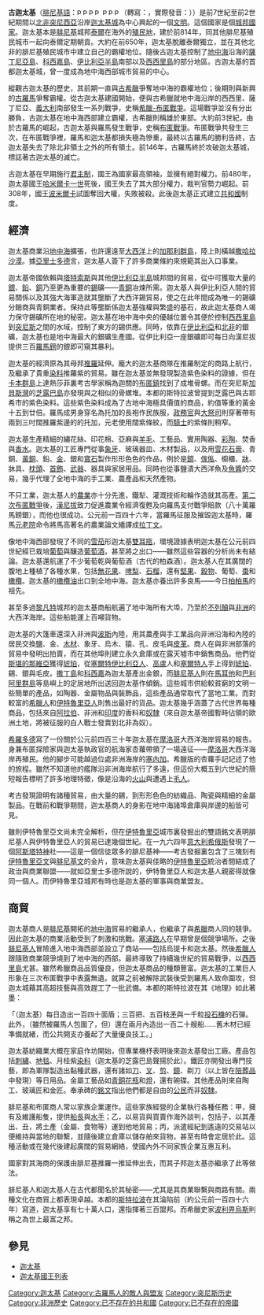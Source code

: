 {{unreferenced|time=2013-11-14T02:56:08+00:00}}
{{Infobox former country
|native_name  ={{Script|Phnx|𐤒𐤓𐤕 𐤇𐤃𐤔𐤕}}
|conventional_long_name = 迦太基
|common_name = 迦太基
|continent = 非洲
|continent2 = 歐洲
|region = 北非
|country = 突尼西亞
|government_type = [[君主制|君主制]]（建國至前308年）<br>[[共和制|共和制]]（前308年之後）
|p1 = 腓尼基
|flag_p1 =
|s1 = 羅馬共和國
|flag_s1 = Spqrstone.jpg
|year_start = 约前814年
|event_start =
|year_end = 前146年
|event_end =
|era = [[古典時期|古典時期]]
|image_flag             = Carthage standard.svg
|flag_size               = 60px
|flag       = 古迦太基的軍旗
|image_coat             = Tanit Symbol.svg
|coa_size               = 60px
|symbol_type            =[[塔尼特|塔尼特]]的符號
|symbol                 = 
|image_map = CarthageMapZh.png
|image_map_caption = 前264年迦太基的疆域
|capital = [[迦太基|迦太基城]]
|common_languages = [[布匿語|布匿語]]、[[腓尼基語|腓尼基語]]、[[柏柏爾語|柏柏爾語]]
|religion = 迦太基宗教
|title_leader = [[國王|國王]]，後為{{tsl|en|Shophet|裁判官（大法官）}}
|leader1 = 參見[[迦太基國王列表|迦太基國王列表]]
|today = {{flag|Tunisia}}<br>{{flag|Algeria}}<br>{{flag|Libya}}<br>{{flag|Morocco}}<br>{{flag|Spain}}<br>{{flag|Portugal}}<br>{{flag|Gibraltar}}<br>{{flag|Italy}}<br>{{flag|France}}<br>{{flag|Malta}}|
}}
'''古迦太基'''（[[腓尼基語|腓尼基語]]：[[File:Phoenician_taw.svg|12px]][[File:Phoenician_sin.svg|12px]][[File:Phoenician_daleth.svg|12px]][[File:Phoenician_heth.svg|12px]] [[File:Phoenician_taw.svg|12px]][[File:Phoenician_res.svg|12px]][[File:Phoenician_qoph.svg|12px]]（轉寫：{{transl|布匿語|''QRT ḤDŠT''}}，實際發音：{{Unicode|''Qart-ḥadašt''}}））是前7世紀至前2世紀期間以[[北非|北非]][[突尼西亞|突尼西亞]]沿岸[[迦太基|迦太基城]]為中心興起的一個[[文明|文明]]。這個國家是個[[城邦國家|城邦國家]]。迦太基本是[[腓尼基|腓尼基]]城邦[[泰爾|泰爾]]在海外的[[殖民地|殖民地]]，建於前814年，同其他腓尼基殖民城市一起向泰爾定期朝貢。大約在前650年，迦太基脫離泰爾獨立，並在其他北非的腓尼基殖民城市中建立自己的霸權地位。隨後古迦太基控制了[[地中海|地中海]]沿海的[[薩丁尼亞島|薩丁尼亞島]]、[[科西嘉島|科西嘉島]]、[[伊比利亞半島|伊比利亞半島]]南部以及[[西西里島|西西里島]]的部分地區。古迦太基的首都迦太基城，曾一度成為地中海西部城市貿易的中心。

縱觀古迦太基的歷史，其前期一直與[[古希臘|古希臘]]爭奪地中海的霸權地位；後期則與新興的[[古羅馬|古羅馬]]爭奪霸權。從古迦太基建國開始，便與古希臘就地中海沿岸的西西里、薩丁尼亞、[[義大利|義大利]]南部發生一系列戰爭，史稱[[希臘-布匿戰爭|希臘-布匿戰爭]]。這場戰爭並沒有分出勝負，古迦太基在地中海西部建立霸權，古希臘則稱雄於東部。大約前3世紀，由於古羅馬的崛起，古迦太基與羅馬發生戰爭，史稱[[布匿戰爭|布匿戰爭]]。布匿戰爭共發生三次，在布匿戰爭裡，羅馬和迦太基都損失極為慘重，最終以古羅馬的勝利告終，古迦太基失去了除北非領土之外的所有領土。前146年，古羅馬終於攻破迦太基城，標誌著古迦太基的滅亡。

古迦太基在早期施行[[君主制|君主制]]，國王為國家最高領袖，並擁有絕對權力。前480年，迦太基國王[[哈米爾卡一世|哈米爾卡一世]]死後，國王失去了其大部分權力，裁判官勢力崛起。前308年，國王[[波米爾卡|波米爾卡]]試圖奪回大權，失敗被殺。此後迦太基正式建立[[共和國|共和國]]制度。

== 經濟 ==
迦太基商業沿[[地中海|地中海]]擴張，也許還遠至[[大西洋|大西洋]]上的[[加那利群島|加那利群島]]，陸上則橫越[[撒哈拉沙漠|撒哈拉沙漠]]。據[[亞里士多德|亞里士多德]]言，迦太基人簽下了許多商業條約來規範其出入口事業。

迦太基帝國依賴與[[塔特索斯|塔特索斯]]與其他[[伊比利亞半島|伊比利亞半島]]城邦間的貿易，從中可獲取大量的[[銀|銀]]、[[鉛|鉛]]、[[銅|銅]]乃至更為重要的[[錫|錫]]礦——[[青銅|青銅]]冶煉所需。迦太基人與伊比利亞人間的貿易關係以及其強大海軍造就其壟斷了大西洋錫貿易，使之在此年間成為唯一的錫礦分銷商與青銅業者。保持此等壟斷係迦太基強權與繁盛的基石，故此迦太基商人竭力保守錫礦所在地的秘密。迦太基在地中海中央的優越位置令其便於控制[[西西里島|西西里島]]到[[突尼斯|突尼斯]]之間的水域，控制了東方的錫供應。同時，依靠在[[伊比利亞|伊比利亞]]和[[北非|北非]]的銀礦，迦太基也是地中海最大的銀礦生產國。從伊比利亞一座銀礦即可每日向漢尼拔提供三百[[羅馬鎊|羅馬鎊]]的銀即可窺其暴利。

迦太基的經濟原為其母邦[[推羅|推羅]]延伸。龐大的迦太基商隊在推羅制定的商路上航行，及繼承了貴重[[染料|染料]]推羅紫的貿易。雖在迦太基並無發現製造紫色染料的證據，但在[[卡本群島|卡本群島]]上達熱莎菲裏考古學家稱為迦關的[[布匿鎮|布匿鎮]]找到了成堆骨螺。而在突尼斯[[加貝斯灣|加貝斯灣]]的[[芝露巴島|芝露巴島]]亦發現與之相似的骨螺堆。本都的斯特拉波曾提到芝露巴與古耶希市的紫色染料。這些紫色染料成為了古地中海極具價值的商品，約值等重的黃金十五到廿倍。羅馬成男身穿名為托加的長袍作民族服，[[政務官|政務官]]與[[大祭司_(古罗马)|大祭司]]則穿著帶有兩到三吋闊推羅紫邊的的托加，元老使用闊紫條紋，而[[騎士|騎士]]的紫條則稍窄。

迦太基生產精細的繡花絲、印花棉、亞麻與[[羊毛|羊毛]]、工藝品、實用陶器、[[彩陶|彩陶]]、焚香與[[香水|香水]]。迦太基的工匠專門從事[[象牙|象牙]]、玻璃器皿、木材製品，以及用[[雪花石膏|雪花石膏]]、青銅、[[黃銅|黃銅]]、鉛、[[金|金]]、銀和[[寶石|寶石]]製作形形色色的作品，例於是[[鏡|鏡]]、[[傢俬|傢俬]]、櫥櫃、[[牀|牀]]、牀具、[[枕頭|枕頭]]、[[首飾|首飾]]、[[武器|武器]]、器具與家居用品。同時也從事鹽漬大西洋魚及[[魚醬|魚醬]]的交易，幾乎代理了全地中海的手工業、農產品和天然產物。

不只工業，迦太基人的[[農業|農業]]亦十分先進，鐵犁、灌溉技術和輪作造就其高產。[[第二次布匿戰爭|第二次布匿戰爭]]後，[[漢尼拔|漢尼拔]]致力促進農業令經濟復甦及向羅馬支付戰爭賠款（八十萬羅馬鎊銀），而他也很成功。公元前一百四十六年，當羅馬征服及摧毀迦太基時，羅馬[[元老院|元老院]]命令將馬高著名的農業論文繙譯成[[拉丁文|拉丁文]]。

像地中海西部發現了不同的[[雪茄|雪茄]]形迦太基[[雙耳瓶|雙耳瓶]]，環境證據表明迦太基在公元前四世紀經已栽培[[葡萄|葡萄]]與釀造[[葡萄酒|葡萄酒]]，甚至將之出口——雖然這些容器的分析尚未有結論。迦太基還航運了不少葡萄乾與葡萄酒（古代的柏森酒）。迦太基人在其廣闊的腹地上種植了各種水果，包括[[無花果|無花果]]、[[西洋梨|啤梨]]、[[石榴|石榴]]，還有[[堅果|堅果]]、[[穀物|穀物]]、葡萄、[[棗|棗]]和[[橄欖|橄欖]]。迦太基的[[橄欖油|橄欖油]]出口到全地中海。迦太基亦養出許多良馬——今日[[柏柏馬|柏柏馬]]的祖先。

甚至多過[[黎凡特|黎凡特]]城邦的迦太基商船航遍了地中海所有大埠，乃至於[[不列顛|不列顛]]與[[非洲|非洲]]的大西洋海岸。這些船能運上百噸貨物。

迦太基的大篷車還深入非洲與[[波斯|波斯]]內陸，用其農產與手工業品向非洲沿海和內陸的居民交換[[鹽|鹽]]、金、[[木材|木材]]、象牙、烏木、猿、孔、皮毛與[[皮革|皮革]]。商人在與非洲部落的貿易中發明出拍賣，而在其他埠則建立永久倉庫或在露天墟市中銷售商品。他們從[[斯堪的那維亞|斯堪的那維亞]]獲得[[琥珀|琥珀]]，從[[塞爾特伊比利亞人|塞爾特伊比利亞人]]、[[高盧|高盧]]人和[[塞爾特人|塞爾特人]]手上得到[[琥珀|琥珀]]、錫、銀與毛皮。[[撒丁島|撒丁島]]和[[科西嘉|科西嘉]]為迦太基產出金銀，而[[腓尼基人|腓尼基人]]則在[[馬耳他|馬耳他]]和[[巴利阿里群島|巴利阿里群島]]等島嶼上的定居地所出送回迦太基作傾銷。這些城市供給較貧窮的文明一些簡單的產品，如陶器、金屬物品與裝飾品，這些產品通常取代了當地工業。而對較富的[[希臘人|希臘人]]和[[伊特魯里亞人|伊特魯里亞人]]則售出最好的貨品。迦太基幾乎涵蓋了古代世界每種商品，包括來自[[阿拉伯|阿拉伯]]、非洲和[[印度|印度]]的香料和[[奴隸|奴隸]]（來自迦太基帝國暫時佔領的歐洲土地，將被征服的白人戰士發賣到北非為奴）。

[[希羅多德|希羅多德]]寫了一份關於公元前四百三十年迦太基在[[摩洛哥|摩洛哥]]大西洋海岸貿易的報告。身兼布匿探險家與迦太基執政官的航海家杏蘿帶領了一場遠征——[[摩洛哥|摩洛哥]]大西洋海岸再殖民。他的腳步可能越過位處非洲海岸的[[塞內加|塞內加]]。希臘版的杏蘿手記記述了他的旅程。雖然不知道他的艦隊沿非洲海岸航行了多遠，但這份大概五到六世紀的簡短報告標明了許多地理特徵，像是沿海的[[火山|火山]]與遭遇上[[毛人|毛人]]。

考古發現證明有諸種貿易，由大量的錫，到形形色色的紡織品、陶瓷與精細的金屬製品。在戰前和戰爭期間，迦太基商人的身影在地中海諸埠倉庫與岸邊的船皆可見。

雖則伊特魯里亞文尚未完全解析，但在[[伊特魯里亞|伊特魯里亞]]城市裏發掘出的雙語銘文表明腓尼基人與伊特魯里亞人的貿易已達幾個世紀。在一九六四年[[意大利|意大利]][[希俄斯|希俄斯]]發現了一個[[阿斯塔特神|阿斯塔特神]]社——這是一個信徒眾多的腓尼基神——考古發掘裏包含了三塊刻有[[伊特魯里亞文|伊特魯里亞文]]與[[腓尼基文|腓尼基文]]的金片，意味迦太基與佳略的[[伊特魯里亞|伊特魯里亞]]統治者間結成了政治與商業聯盟——就如亞里士多德所說的，伊特魯里亞人和迦太基人親密得就像同一個人。而伊特魯里亞城邦有時也是迦太基的軍事與商業盟友。

== 商貿 ==
{{Quote_box
| width =250px
| align =right
| quote =甲）無論以條約談判抑或海軍都要為其商人打開及維持市場，或確保孤立的貿易站安全。<br>乙）為迦太基商人專門保留市場，當其不能消除競爭時，透過國家與競爭對手簽約規範其貿易。<br>丙）壓制[[海盜|海盜]]，促進迦太基人航海自由。
| source =——著名的[[法國|法國]]古[[北非|北非]]史學家[[史提芬‧姬絲榴|史提芬‧姬絲榴]]總結出「迦太基統治者的貿易與商業原則」
|}}
迦太基商人是[[腓尼基|腓尼基]]開拓的[[地中海|地中海]]貿易的繼承人，也繼承了與[[希臘|希臘]]商人同的競爭。因此迦太基的商業活動受到了刺激和挑戰。[[塞浦路人|塞浦路人]]在早期曾是個競爭場所。之後[[腓尼基人|腓尼基人]]冒險進入地中海西部並設立了商站——包括烏提卡和迦太基。然後[[希臘人|希臘人]]跟隨致商業競爭燒到了地中海的西部。最終導致了持續幾世紀的貿易戰爭，以[[西西里島|西西里島]]尤甚。雖然希臘商品品質優良，但迦太基商品的種類豐富。迦太基的工業巨人形象在三次布匿戰爭中表露無遺。就算之前被解除武裝後受到羅馬人致命圍攻，但迦太城藉其高超技藝與高效趕工了一批武備。本都的斯特拉波在其《地理》如此著墨：

「（迦太基）每日造出一百四十面盾；三百把、五百枝[[矛|矛]]與一千粒[[投石機|投石機]]的石彈。此外，（雖然被羅馬人包圍了，但）還在兩月內造出一百二十艘船……舊木材已經準備就緒，而公共開支亦養起了大量優良技工。」

迦太基紡織業大概在家庭作坊開始，但專業機杼表明後來迦太基發出工廠。產品包括[[刺繡|刺繡]]、[[地毯|地毯]]、月桂紫[[染料|染料]]（迦太基的芝露巴島聲揚於此）。鐵匠亦開發出專門技藝，即為軍隊製造出黏種武器，還有諸如[[刀|刀]]、[[叉|叉]]、[[剪|剪]]、[[鏡|鏡]]、剃刀（以上皆在[[陪葬品|陪葬品]]中發現）等日用品。金屬工藝品如[[青銅|青銅]][[花瓶|花瓶]]和[[燈|燈]]，還有碗碟。其他產品則來自陶工、玻璃匠和金匠。奉承碑的[[銘文|銘文]]指出他們都是自由的[[公民|公民]]而非[[奴隸|奴隸]]。

腓尼基和布匿商人常以家族企業運作。這些家族經營的企業執行各種任務：甲，擁有及維護船隻，提供[[船長|船長]]與[[水手|水手]]；乙，以易貨與買賣作海外談判，包括子，以其產出、丑，將土產（金屬、食物等）運到他地貿易；丙，派遣經紀到遙遠的交易站以便維持與當地的聯繫，並隨後建立倉庫以儲存舶來貨物，甚至有時會定居於此。這種活動或在幾代後建起廣闊的貿易網絡，使國內外不同家族企業互惠互利。

國家對其海商的保護由腓尼基推羅一推延伸出去，而其子邦迦太基亦繼承了此等做法。

腓尼基人和迦太基人在古代都聞名於其秘密——尤其是其商業聯繫與商路有關。兩種文化在商貿上都表現卓越。本都的[[斯特拉波|斯特拉波]]在其淪陷前（約公元前一百四十六年）寫道，迦太基享有七十萬人口，還指揮著三百盟邦。而希臘史家[[波利畀烏斯|波利畀烏斯]]則稱之為世上最富之邦。

==參見==
{{突尼斯历史}}
*[[迦太基|迦太基]]
*[[迦太基國王列表|迦太基國王列表]]
[[Category:迦太基|Category:迦太基]]
[[Category:古羅馬人的敵人與盟友|Category:古羅馬人的敵人與盟友]]
[[Category:突尼斯历史|Category:突尼斯历史]]
[[Category:非洲歷史|Category:非洲歷史]]
[[Category:已不存在的共和國|Category:已不存在的共和國]]
[[Category:已不存在的帝國|Category:已不存在的帝國]]